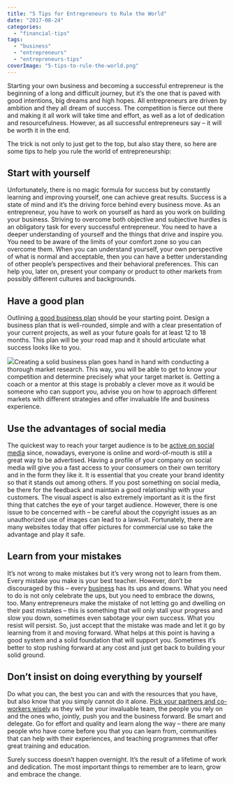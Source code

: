 ```yaml
---
title: "5 Tips for Entrepreneurs to Rule the World"
date: "2017-08-24"
categories: 
  - "financial-tips"
tags: 
  - "business"
  - "entrepreneurs"
  - "entrepreneurs-tips"
coverImage: "5-tips-to-rule-the-world.png"
---
```


Starting your own business and becoming a successful entrepreneur is the beginning of a long and difficult journey, but it’s the one that is paved with good intentions, big dreams and high hopes. All entrepreneurs are driven by ambition and they all dream of success. The competition is fierce out there and making it all work will take time and effort, as well as a lot of dedication and resourcefulness. However, as all successful entrepreneurs say – it will be worth it in the end.

The trick is not only to just get to the top, but also stay there, so here are some tips to help you rule the world of entrepreneurship:

## Start with yourself

Unfortunately, there is no magic formula for success but by constantly learning and improving yourself, one can achieve great results. Success is a state of mind and it’s the driving force behind every business move. As an entrepreneur, you have to work on yourself as hard as you work on building your business. Striving to overcome both objective and subjective hurdles is an obligatory task for every successful entrepreneur. You need to have a deeper understanding of yourself and the things that drive and inspire you. You need to be aware of the limits of your comfort zone so you can overcome them. When you can understand yourself, your own perspective of what is normal and acceptable, then you can have a better understanding of other people’s perspectives and their behavioral preferences. This can help you, later on, present your company or product to other markets from possibly different cultures and backgrounds.

## Have a good plan

Outlining [a good business plan](https://www.forbes.com/sites/davelavinsky/2014/01/30/how-to-write-a-business-plan/#21abe0007d04) should be your starting point. Design a business plan that is well-rounded, simple and with a clear presentation of your current projects, as well as your future goals for at least 12 to 18 months. This plan will be your road map and it should articulate what success looks like to you.

![](images/entrepreneur-593353_1280.jpg)Creating a solid business plan goes hand in hand with conducting a thorough market research. This way, you will be able to get to know your competition and determine precisely what your target market is. Getting a coach or a mentor at this stage is probably a clever move as it would be someone who can support you, advise you on how to approach different markets with different strategies and offer invaluable life and business experience.

## Use the advantages of social media

The quickest way to reach your target audience is to be [active on social media](https://burst.shopify.com/) since, nowadays, everyone is online and word-of-mouth is still a great way to be advertised. Having a profile of your company on social media will give you a fast access to your consumers on their own territory and in the form they like it. It is essential that you create your brand identity so that it stands out among others. If you post something on social media, be there for the feedback and maintain a good relationship with your customers. The visual aspect is also extremely important as it is the first thing that catches the eye of your target audience. However, there is one issue to be concerned with – be careful about the copyright issues as an unauthorized use of images can lead to a lawsuit. Fortunately, there are many websites today that offer pictures for commercial use so take the advantage and play it safe.

## Learn from your mistakes

It’s not wrong to make mistakes but it’s very wrong not to learn from them. Every mistake you make is your best teacher. However, don’t be discouraged by this – every [business](https://imperiumapps.com) has its ups and downs. What you need to do is not only celebrate the ups, but you need to embrace the downs, too. Many entrepreneurs make the mistake of not letting go and dwelling on their past mistakes – this is something that will only stall your progress and slow you down, sometimes even sabotage your own success. What you resist will persist. So, just accept that the mistake was made and let it go by learning from it and moving forward. What helps at this point is having a good system and a solid foundation that will support you. Sometimes it’s better to stop rushing forward at any cost and just get back to building your solid ground.

## Don’t insist on doing everything by yourself

Do what you can, the best you can and with the resources that you have, but also know that you simply cannot do it alone. [Pick your partners and co-workers wisely](http://www.businessnewsdaily.com/9935-negotiate-with-coworkers.html) as they will be your invaluable team, the people you rely on and the ones who, jointly, push you and the business forward. Be smart and delegate. Go for effort and quality and learn along the way – there are many people who have come before you that you can learn from, communities that can help with their experiences, and teaching programmes that offer great training and education.

Surely success doesn’t happen overnight. It’s the result of a lifetime of work and dedication. The most important things to remember are to learn, grow and embrace the change.
